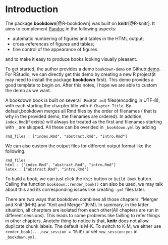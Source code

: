 # Introduction {#intro}

The package **bookdown**[@R-bookdown] was built on **knitr**[@R-knitr]. It aims to complement [Pandoc](http://pandoc.org) in the following aspects:

- automatic numbering of figures and tables in the HTML output;
- cross-references of figures and tables;
- fine control of the appearance of figures 

and to make it easy to produce books looking visually pleasant.

To get started, the author provides a demo `bookdown-demo` on Github:[demo](https://github.com/rstudio/bookdown-demo). For RStudio, we can directly get this demo by creating a new R project(it may need to install the package **bookdown** first). This demo provides a good template to begin on. After this notes, I hope we are able to custom the demo as we want.   

A bookdown book is built on several `.Rmd`(or `.md`) files(encoding in UTF-8), with each starting the charpter title with `# Chapter Title`. By default,bookdown merges all Rmd files by the order of filenames ( that is why in the provided demo, the filenames are ordered). In addition, `index.Rmd`(if exists) will always be treated as the first and filenames starting with `_` are skipped. All these can be overided in `_bookdown.yml` by adding 
```{}
rmd_files : ["index.Rmd", "abstract.Rmd", "intro.Rmd"]
```

We can also custom the output files for different output format like the following.

```{}
rmd_files : 
html : ["index.Rmd", "abstract.Rmd", "intro.Rmd"]
latex : ["abstract.Rmd", "intro.Rmd"]
```
To build a book, we can just click the `Knit` button or `Build Book` button. Calling the function `bookdown::render_book()` can also be used, we may talk about this and its corresponding issues like creating `.yml` files later. 

There are two ways that bookdown combines all those chapters, "Merger and Knit"(M-K) and "Knit and Merger"(K-M). In summary, in the latter situation, all charpters are isolated from each other(All chapters are run in different sessions). This leads to some problems like failling to refer things in other chapters. Anotehr thing to notice is that, **knitr** does not allow duplicate chunk labels. The default is M-K. To switch to K-M, we either use `render_book(...,new_session = TRUE)` or set `new_session:yes` in `_bookdown.yml`.



